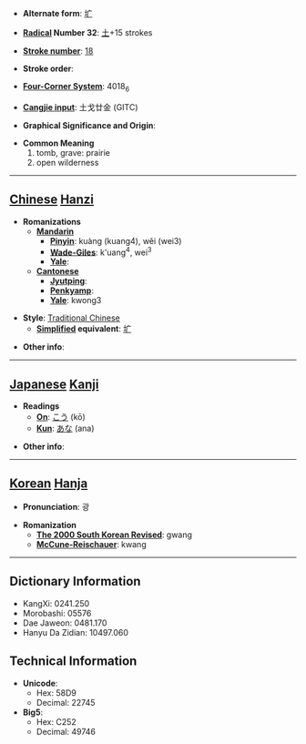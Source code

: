 * '''Alternate form''': [[圹]]

* '''[[Wiktionary:Chinese radical index| Radical]] Number 32''': [[Wiktionary:Chinese radical index 土|土]]+15 strokes

* '''[[Wiktionary:Chinese total strokes index|Stroke number]]''': [[Wiktionary:Chinese total strokes index 18|18]]

* '''Stroke order''': 

* '''[[Wiktionary:Chinese four corner index|Four-Corner System]]''': 4018<sub>6</sub>

* '''[[Wiktionary:Chinese Cangjie index|Cangjie input]]''': 土戈廿金 (GITC)

* '''Graphical Significance and Origin''': 

* '''Common Meaning'''
*#tomb, grave: prairie
*# open wilderness


----

== [[Chinese]] [[Hanzi]] ==

* '''Romanizations'''
** '''[[Mandarin]]'''
*** '''[[Pinyin]]''': kuàng (kuang4), wěi (wei3)
*** '''[[Wade-Giles]]''': k'uang<sup>4</sup>, wei<sup>3</sup>
*** '''[[Yale]]''': 
** '''[[Cantonese]]'''
*** '''[[Jyutping]]''':
*** '''[[Penkyamp]]''': 
*** '''[[Yale]]''': kwong3

* '''Style''': [[Traditional Chinese]] 
** '''[[Simplified Chinese|Simplified]] equivalent''': [[圹]]

* '''Other info''': 

----

== [[Japanese]] [[Kanji]] ==

* '''Readings'''
** '''[[On]]''': [[こう]] (kō)
** '''[[Kun]]''': [[あな]] (ana)

* '''Other info''':  

----

== [[Korean]] [[Hanja]] ==

* '''Pronunciation''': 광

* '''Romanization'''
** '''[[The 2000 South Korean Revised Romanization|The 2000 South Korean Revised]]''': gwang
** '''[[McCune-Reischauer]]''': kwang

----

== Dictionary Information ==

* KangXi: 0241.250
* Morobashi: 05576
* Dae Jaweon: 0481.170
* Hanyu Da Zidian: 10497.060

== Technical Information ==

* '''Unicode''':
** Hex: 58D9
** Decimal: 22745
* '''Big5''':
** Hex: C252
** Decimal: 49746